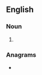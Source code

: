 {{also|misdealer}}
==English==

===Noun===
{{en-noun}}

# {{alternative form of|en|misdealer}}

===Anagrams===
* {{anagrams|en|a=adeeilmrs|merladies|misleader}}